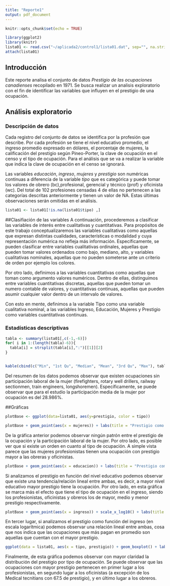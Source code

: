 ```yaml
---
title: "Reporte1"
output: pdf_document
---
```


```r
knitr::opts_chunk$set(echo = TRUE)
```

```r
library(ggplot2)
library(knitr)
lista01 <- read.csv("~/aplicada2/control1/lista01.dat", sep="", na.strings="<NA>")
attach(lista01)
```
## Introducción

Este reporte analisa el conjunto de datos *Prestigio de las ocupaciones canadienses* recopilado en 1971. Se busca realizar un analisis exploratorio con el fin de identificar las variables que influyen en el prestigio de una ocupación.

## Análisis exploratorio
### Descripción de datos
  Cada registro del conjunto de datos se identifica por la profesión que describe. Por cada profesión se tiene el nivel educativo promedio, el ingreso promedio expresado en dólares, el porcentaje de mujeres, la calificación del prestigio según Pineo-Porter, la clave de ocupación en el censo y el tipo de ocupación. Para el análisis que se va a realizar la variable que indica la clave de ocupación en el censo se ignorará.
 
 Las variables *educación*, *ingreso*, *mujeres* y *prestigio* son numéricas continuas a diferencia de la variable *tipo* que es categórica y puede tomar los valores de obrero (bc),profesional, gerencial y técnico (prof) y oficinista (wc). Del total de 102 profesiones censadas 4 de ellas no pertenecen a las categorías descritas anteriormente y tienen un valor de NA. Estas últimas observaciones serán omitidas en el análisis.
 
```r
lista01 <- lista01[!is.na(lista01$tipo) ,]
``` 

##Clasifiación de las variables
  A continuación, procederemos a clasificar las variables de interés entre cualitativas y cuantitativas. Para propósitos de este trabajo conceptualizaremos las variables cualitativas como aquellas que expresan distintas cualidades, características o modalidad y cuya representación numérica no refleja más información. Específicamente, se pueden clasificar entre variables cualitativas ordinales, aquellas que pueden tomar valores ordenados como bajo, mediano, alto, y variables cualitativas nominales, aquellas que no pueden someterse ante un criterio de orden por ejemplo los colores. 

Por otro lado, definimos a las variables cuantitativas como aquellas que toman como argumento valores numéricos. Dentro de ellas, distinguimos entre variables cuantitativas discretas, aquellas que pueden tomar un numero contable de valores, y cuantitativas continuas, aquellas que pueden asumir cualquier valor dentro de un intervalo de valores. 

Con esto en mente, definimos a la variable Tipo como una variable cualitativa nominal, a las variables Ingreso, Educación, Mujeres y Prestigio como variables cuantitativas continuas.


### Estadísticas descriptivas


   
```r

tabla <- summary(lista01[,c(-1,-6)])
for( i in 1:(length(tabla)-6)){
  tabla[i] = strsplit(tabla[i],":")[[1]][2]
}


kable(cbind(c("Min", "1st Qu", "Median", "Mean", "3rd Qu", "Max"), tabla))
```
 
Del resumen de los datos podemos observar que existen ocupaciones sin participación laboral de la mujer (firefighters, rotary well drillers, railway sectionmen, train engineers, longshoremen). Específicamente, se puede observar que para el estudio la participación media de la mujer por ocupación es del 28.986%.

##Gráficas

```r
plotBase <- ggplot(data=lista01, aes(y=prestigio, color = tipo))

plotBase + geom_point(aes(x = mujeres)) + labs(title = "Prestigio como función del porcentaje de mujeres en la ocupación")

```

De la gráfica anterior podemos observar ningún patrón entre el prestigio de la ocupación y la participación laboral de la mujer. Por otro lado, es posible ver que si existe un orden en cuanto al tipo de ocupación. A simple vista parece que las mujeres profesionistas tienen una ocupación con prestigio mayor a las obreras y oficinistas.

```r
plotBase + geom_point(aes(x = educacion)) + labs(title = "Prestigio como función del nivel educativo")
```

Si analizamos el prestigio en función del nivel educativo podemos observar que existe una tendencia/relación lineal entre ambas, es decir, a mayor nivel educativo mayor prestigio tiene la ocupación. Por otro lado, en esta gráfica se marca más el efecto que tiene el tipo de ocupación en el ingreso, siendo los profesionistas, oficinistas y obreros los de mayor, medio y menor prestigio respectivamente.

```r
plotBase + geom_point(aes(x = ingreso)) + scale_x_log10() + labs(title = "Prestigio como función del ingreso", subtitle = "Con el ingreso en escala logarítmica")

```

En tercer lugar, si analizamos el prestigio como función del ingreso (en escala logarítmica) podemos observar una relación lineal entre ambas, cosa que nos indica que las ocupaciones que más pagan en promedio son aquellas que cuentan con el mayor prestigio. 

```r

ggplot(data = lista01, aes(x = tipo, prestigio)) + geom_boxplot() + labs(title = "Distribución del prestigio por tipo de ocupación")
```

Finalmente, de esta gráfica podemos observar con mayor claridad la distribución del prestigio por tipo de ocupación. Se puede observar que las ocupaciones con mayor prestigio pertenecen en primer lugar a los profesionistas, en segundo lugar a los oficinistas (a excepción de los Medical tecnitians con 67.5 de prestigio), y en último lugar a los obreros. 
